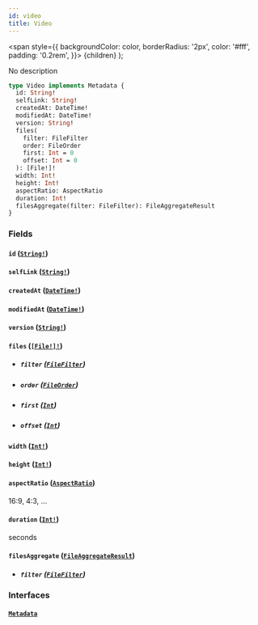```yaml
---
id: video
title: Video
---
```


<span
style={{
      backgroundColor: color,
      borderRadius: '2px',
      color: '#fff',
      padding: '0.2rem',
    }}>
{children}
</span>
);

No description

```graphql
type Video implements Metadata {
  id: String!
  selfLink: String!
  createdAt: DateTime!
  modifiedAt: DateTime!
  version: String!
  files(
    filter: FileFilter
    order: FileOrder
    first: Int = 0
    offset: Int = 0
  ): [File!]!
  width: Int!
  height: Int!
  aspectRatio: AspectRatio
  duration: Int!
  filesAggregate(filter: FileFilter): FileAggregateResult
}
```

### Fields

#### `id` ([`String!`](/docs/schema/scalars/string))

#### `selfLink` ([`String!`](/docs/schema/scalars/string))

#### `createdAt` ([`DateTime!`](/docs/schema/scalars/date-time))

#### `modifiedAt` ([`DateTime!`](/docs/schema/scalars/date-time))

#### `version` ([`String!`](/docs/schema/scalars/string))

#### `files` ([`[File!]!`](/docs/schema/objects/file))

- ##### `filter` ([`FileFilter`](/docs/schema/inputs/file-filter))

- ##### `order` ([`FileOrder`](/docs/schema/inputs/file-order))

- ##### `first` ([`Int`](/docs/schema/scalars/int))

- ##### `offset` ([`Int`](/docs/schema/scalars/int))

#### `width` ([`Int!`](/docs/schema/scalars/int))

#### `height` ([`Int!`](/docs/schema/scalars/int))

#### `aspectRatio` ([`AspectRatio`](/docs/schema/enums/aspect-ratio))

16:9, 4:3, ...

#### `duration` ([`Int!`](/docs/schema/scalars/int))

seconds

#### `filesAggregate` ([`FileAggregateResult`](/docs/schema/objects/file-aggregate-result))

- ##### `filter` ([`FileFilter`](/docs/schema/inputs/file-filter))

### Interfaces

#### [`Metadata`](/docs/schema/interfaces/metadata)

